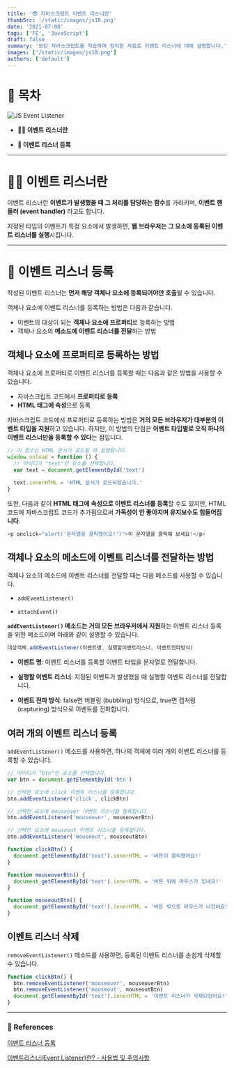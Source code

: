 ```yaml
---
title: '😎 자바스크립트 이벤트 리스너란'
thumbSrc: '/static/images/js18.png'
date: '2021-07-08'
tags: ['FE', 'JavaScript']
draft: false
summary: '모던 자바스크립트를 학습하며 정리한 자료로 이벤트 리스너에 대해 설명합니다.'
images: ['/static/images/js18.png']
authors: ['default']
---
```


# 📌 목차

![JS Event Listener](/static/images/js18.png)

- **💁🏻 이벤트 리스너란**

- **🥳 이벤트 리스너 등록**

---

# 💁🏻 이벤트 리스너란

이벤트 리스너란 **이벤트가 발생했을 때 그 처리를 담당하는 함수**를 가리키며, **이벤트 핸들러 (event handler)** 라고도 합니다.

지정된 타입의 이벤트가 특정 요소에서 발생하면, **웹 브라우저는 그 요소에 등록된 이벤트 리스너를 실행**시킵니다.

---

# 🥳 이벤트 리스너 등록

작성된 이벤트 리스너는 **먼저 해당 객체나 요소에 등록되어야만 호출**될 수 있습니다.

객체나 요소에 이벤트 리스너를 등록하는 방법은 다음과 같습니다.

- 이벤트의 대상이 되는 **객체나 요소에 프로퍼티**로 등록하는 방법
- 객체나 요소의 **메소드에 이벤트 리스너를 전달**하는 방법

## 객체나 요소에 프로퍼티로 등록하는 방법

객체나 요소에 프로퍼티로 이벤트 리스너를 등록할 때는 다음과 같은 방법을 사용할 수 있습니다.

- 자바스크립트 코드에서 **프로퍼티로 등록**
- **HTML 태그에 속성**으로 등록

자바스크립트 코드에서 프로퍼티로 등록하는 방법은 **거의 모든 브라우저가 대부분의 이벤트 타입을 지원**하고 있습니다. 하지만, 이 방법의 단점은 **이벤트 타입별로 오직 하나의 이벤트 리스너만을 등록할 수 있다**는 점입니다.

```javascript
// 이 함수는 HTML 문서가 로드될 때 실행됩니다.
window.onload = function () {
  // 아이디가 "text"인 요소를 선택합니다.
  var text = document.getElementById('text')

  text.innerHTML = 'HTML 문서가 로드되었습니다.'
}
```

또한, 다음과 같이 **HTML 태그에 속성으로 이벤트 리스너를 등록**할 수도 있지만, HTML 코드에 자바스크립트 코드가 추가됨으로써 **가독성이 안 좋아지며 유지보수도 힘들어집니다**.

```javascript
<p onclick="alert('문자열을 클릭했어요!')">이 문자열을 클릭해 보세요!</p>
```

## 객체나 요소의 메소드에 이벤트 리스너를 전달하는 방법

객체나 요소의 메소드에 이벤트 리스너를 전달할 때는 다음 메소드를 사용할 수 있습니다.

- `addEventListener()`

- `attachEvent()`

**`addEventListener()` 메소드는 거의 모든 브라우저에서 지원**하는 이벤트 리스너 등록을 위한 메소드이며 아래와 같이 설명할 수 있습니다.

```javascript
대상객체.addEventListener(이벤트명, 실행할이벤트리스너, 이벤트전파방식)
```

- **이벤트 명**: 이벤트 리스너를 등록할 이벤트 타입을 문자열로 전달합니다.

- **실행할 이벤트 리스너**: 지정된 이벤트가 발생했을 때 실행할 이벤트 리스너를 전달합니다.

- **이벤트 전파 방식**: false면 버블링 (bubbling) 방식으로, true면 캡처링 (capturing) 방식으로 이벤트를 전파합니다.

## 여러 개의 이벤트 리스너 등록

`addEventListener()` 메소드를 사용하면, 하나의 객체에 여러 개의 이벤트 리스너를 등록할 수 있습니다.

```javascript
// 아이디가 "btn"인 요소를 선택합니다.
var btn = document.getElementById('btn')

// 선택한 요소에 click 이벤트 리스너를 등록합니다.
btn.addEventListener('click', clickBtn)

// 선택한 요소에 mouseover 이벤트 리스너를 등록합니다.
btn.addEventListener('mouseover', mouseoverBtn)

// 선택한 요소에 mouseout 이벤트 리스너를 등록합니다.
btn.addEventListener('mouseout', mouseoutBtn)

function clickBtn() {
  document.getElementById('text').innerHTML = '버튼이 클릭됐어요!'
}

function mouseoverBtn() {
  document.getElementById('text').innerHTML = '버튼 위에 마우스가 있네요!'
}

function mouseoutBtn() {
  document.getElementById('text').innerHTML = '버튼 밖으로 마우스가 나갔어요!'
}
```

## 이벤트 리스너 삭제

`removeEventListener()` 메소드를 사용하면, 등록된 이벤트 리스너를 손쉽게 삭제할 수 있습니다.

```javascript
function clickBtn() {
  btn.removeEventListener('mouseover', mouseoverBtn)
  btn.removeEventListener('mouseout', mouseoutBtn)
  document.getElementById('text').innerHTML = '이벤트 리스너가 삭제되었어요!'
}
```

---

### 🔗 References

[이벤트 리스너 등록](http://tcpschool.com/javascript/js_event_eventListenerRegister)

[이벤트리스너(Event Listener)란? - 사용법 및 주의사항](https://ordinary-code.tistory.com/64)
